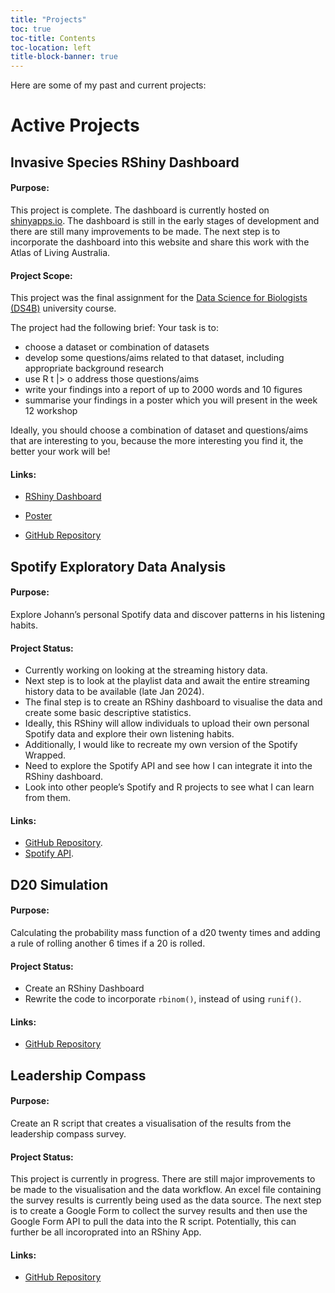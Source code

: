 ```yaml
---
title: "Projects"
toc: true
toc-title: Contents
toc-location: left
title-block-banner: true
---
```


Here are some of my past and current projects:

# Active Projects

## Invasive Species RShiny Dashboard

#### Purpose:
This project is complete. The dashboard is currently hosted on [shinyapps.io](https://0uexv8-johann-wagner.shinyapps.io/invasive_species_dashboard/). The dashboard is still in the early stages of development and there are still many improvements to be made. The next step is to incorporate the dashboard into this website and share this work with the Atlas of Living Australia.

#### Project Scope:

This project was the final assignment for the [Data Science for Biologists (DS4B)](https://programsandcourses.anu.edu.au/2023/course/biol3207) university course.

The project had the following brief: Your task is to:

-   choose a dataset or combination of datasets
-   develop some questions/aims related to that dataset, including appropriate background research
-   use R t |> o address those questions/aims
-   write your findings into a report of up to 2000 words and 10 figures
-   summarise your findings in a poster which you will present in the week 12 workshop

Ideally, you should choose a combination of dataset and questions/aims that are interesting to you, because the more interesting you find it, the better your work will be!

#### Links:

-   [RShiny Dashboard](https://0uexv8-johann-wagner.shinyapps.io/invasive_species_dashboard/)

-   [Poster](https://github.com/johann-wagner/DS4B-final-project/blob/main/u6958957_poster.pdf)

-   [GitHub Repository](https://github.com/johann-wagner/DS4B-final-project)

## Spotify Exploratory Data Analysis

#### Purpose:
Explore Johann's personal Spotify data and discover patterns in his listening habits.

#### Project Status:
-   Currently working on looking at the streaming history data.
-   Next step is to look at the playlist data and await the entire streaming history data to be available (late Jan 2024).
-   The final step is to create an RShiny dashboard to visualise the data and create some basic descriptive statistics.
-   Ideally, this RShiny will allow individuals to upload their own personal Spotify data and explore their own listening habits.
-   Additionally, I would like to recreate my own version of the Spotify Wrapped.
-   Need to explore the Spotify API and see how I can integrate it into the RShiny dashboard.
-   Look into other people's Spotify and R projects to see what I can learn from them.

#### Links:
-   [GitHub Repository](https://github.com/johann-wagner/spotify-analysis).
-   [Spotify API](https://developer.spotify.com/documentation/web-api/).

## D20 Simulation

#### Purpose:

Calculating the probability mass function of a d20 twenty times and adding a rule of rolling another 6 times if a 20 is rolled.

#### Project Status:
-   Create an RShiny Dashboard
-   Rewrite the code to incorporate `rbinom()`, instead of using `runif()`.

#### Links:

-   [GitHub Repository](https://github.com/johann-wagner/d20-simulation)

## Leadership Compass

#### Purpose:

Create an R script that creates a visualisation of the results from the leadership compass survey.

#### Project Status:

This project is currently in progress. There are still major improvements to be made to the visualisation and the data workflow. An excel file containing the survey results is currently being used as the data source. The next step is to create a Google Form to collect the survey results and then use the Google Form API to pull the data into the R script. Potentially, this can further be all incoroprated into an RShiny App.

#### Links:

-   [GitHub Repository](https://github.com/johann-wagner/leadership_compass)
